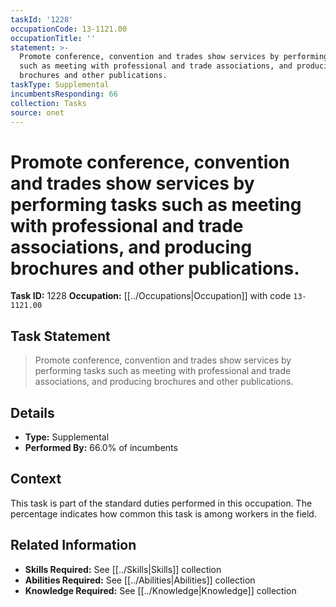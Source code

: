 ```yaml
---
taskId: '1228'
occupationCode: 13-1121.00
occupationTitle: ''
statement: >-
  Promote conference, convention and trades show services by performing tasks
  such as meeting with professional and trade associations, and producing
  brochures and other publications.
taskType: Supplemental
incumbentsResponding: 66
collection: Tasks
source: onet
---
```

# Promote conference, convention and trades show services by performing tasks such as meeting with professional and trade associations, and producing brochures and other publications.

**Task ID:** 1228
**Occupation:** [[../Occupations|Occupation]] with code `13-1121.00`

## Task Statement

> Promote conference, convention and trades show services by performing tasks such as meeting with professional and trade associations, and producing brochures and other publications.

## Details

- **Type:** Supplemental
- **Performed By:** 66.0% of incumbents

## Context

This task is part of the standard duties performed in this occupation. The percentage indicates how common this task is among workers in the field.

## Related Information

- **Skills Required:** See [[../Skills|Skills]] collection
- **Abilities Required:** See [[../Abilities|Abilities]] collection
- **Knowledge Required:** See [[../Knowledge|Knowledge]] collection
